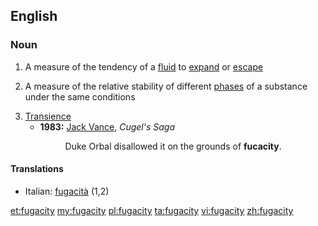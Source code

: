 ==English==

===Noun===
{{wikipedia}}
{{en-noun|fugacities}}

# A measure of the tendency of a [[fluid]] to [[expand]] or [[escape]]
# {{physics}} A measure of the relative stability of different [[phase]]s of a substance under the same conditions
# [[transience|Transience]]
#* '''1983:''' [[w:Jack_Vance|Jack Vance]], ''Cugel's Saga''
#*: Duke Orbal disallowed it on the grounds of '''fucacity'''.

====Translations====
{{trans-top}}
* Italian: [[fugacità]] {{f}} (1,2)
{{trans-mid}}
{{trans-bottom}}

[[et:fugacity]]
[[my:fugacity]]
[[pl:fugacity]]
[[ta:fugacity]]
[[vi:fugacity]]
[[zh:fugacity]]